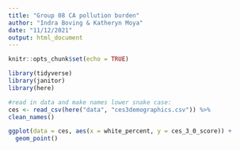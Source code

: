 ```yaml
---
title: "Group 08 CA pollution burden"
author: "Indra Boving & Katheryn Moya"
date: "11/12/2021"
output: html_document
---
```


```r
knitr::opts_chunk$set(echo = TRUE)

library(tidyverse)
library(janitor)
library(here)
```

```r
#read in data and make names lower snake case: 
ces <- read_csv(here("data", "ces3demographics.csv")) %>% 
clean_names()
```

```r
ggplot(data = ces, aes(x = white_percent, y = ces_3_0_score)) +
  geom_point()
```

